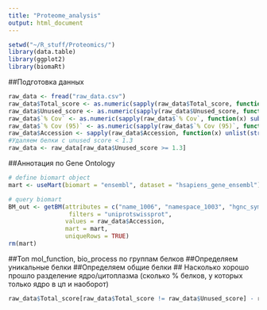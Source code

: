 ```yaml
---
title: "Proteome_analysis"
output: html_document
---
```


```r
setwd("~/R_stuff/Proteomics/")
library(data.table)
library(ggplot2)
library(biomaRt)
```
##Подготовка данных
```r
raw_data <- fread("raw_data.csv")
raw_data$Total_score <- as.numeric(sapply(raw_data$Total_score, function(x) sub(",", ".", x)))
raw_data$Unused_score <- as.numeric(sapply(raw_data$Unused_score, function(x) sub(",", ".", x)))
raw_data$`% Cov` <- as.numeric(sapply(raw_data$`% Cov`, function(x) sub(",", ".", x)))
raw_data$`% Cov (95)` <- as.numeric(sapply(raw_data$`% Cov (95)`, function(x) sub(",", ".", x)))
raw_data$Accession <- sapply(raw_data$Accession, function(x) unlist(strsplit(x, "|", fixed = T))[2])
#Удаляем белки с unused score < 1.3
raw_data <- raw_data[raw_data$Unused_score >= 1.3]
```
##Аннотация по Gene Ontology
```r
# define biomart object
mart <- useMart(biomart = "ensembl", dataset = "hsapiens_gene_ensembl")

# query biomart
BM_out <- getBM(attributes = c("name_1006", "namespace_1003", "hgnc_symbol"),
                 filters = "uniprotswissprot",
                values = raw_data$Accession, 
                mart = mart,
                uniqueRows = TRUE)
rm(mart)
```
##Топ mol_function, bio_process по группам белков
##Определяем уникальные белки
##Определяем общие белки
## Насколько хорошо прошло разделение ядро/цитоплазма (сколько % белков, у которых только ядро в цп и наоборот)


```r
raw_data$Total_score[raw_data$Total_score != raw_data$Unused_score] - raw_data$Unused_score[raw_data$Total_score != raw_data$Unused_score]  
```


